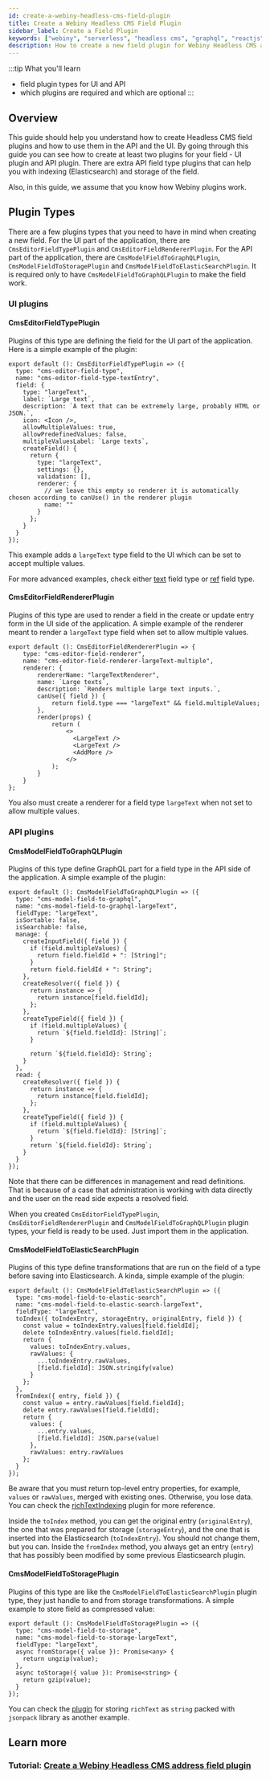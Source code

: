 ```yaml
---
id: create-a-webiny-headless-cms-field-plugin
title: Create a Webiny Headless CMS Field Plugin
sidebar_label: Create a Field Plugin
keywords: ["webiny", "serverless", "headless cms", "graphql", "reactjs"]
description: How to create a new field plugin for Webiny Headless CMS application? We need to create both UI and API field plugins, which we go through in this guide.
---
```

:::tip What you'll learn
* field plugin types for UI and API
* which plugins are required and which are optional
:::
## Overview

This guide should help you understand how to create Headless CMS field plugins and how to use them in the API and the UI. By going through this guide you can see how to create at least two plugins for your field - UI plugin and API plugin. There are extra API field type plugins that can help you with indexing (Elasticsearch) and storage of the field.

Also, in this guide, we assume that you know how Webiny plugins work.

## Plugin Types

There are a few plugins types that you need to have in mind when creating a new field. For the UI part of the application, there are `CmsEditorFieldTypePlugin` and `CmsEditorFieldRendererPlugin`. For the API part of the application, there are `CmsModelFieldToGraphQLPlugin`, `CmsModelFieldToStoragePlugin` and `CmsModelFieldToElasticSearchPlugin`. It is required only to have `CmsModelFieldToGraphQLPlugin` to make the field work.

### UI plugins
#### CmsEditorFieldTypePlugin

Plugins of this type are defining the field for the UI part of the application.
Here is a simple example of the plugin:

```tsx
export default (): CmsEditorFieldTypePlugin => ({
  type: "cms-editor-field-type",
  name: "cms-editor-field-type-textEntry",
  field: {
    type: "largeText",
    label: `Large text`,
    description: `A text that can be extremely large, probably HTML or JSON.`,
    icon: <Icon />,
    allowMultipleValues: true,
    allowPredefinedValues: false,
    multipleValuesLabel: `Large texts`,
    createField() {
      return {
        type: "largeText",
        settings: {},
        validation: [],
        renderer: {
          // we leave this empty so renderer it is automatically chosen according to canUse() in the renderer plugin
          name: ""
        }
      };
    }
  }
});
```

This example adds a `largeText` type field to the UI which can be set to accept multiple values.

For more advanced examples, check either [text](https://github.com/webiny/webiny-js/blob/de23b3428e0e280b86584db556a91013993dd6d0/packages/app-headless-cms/src/admin/plugins/fields/text.tsx) field type or [ref](https://github.com/webiny/webiny-js/blob/de23b3428e0e280b86584db556a91013993dd6d0/packages/app-headless-cms/src/admin/plugins/fields/ref.tsx) field type.

#### CmsEditorFieldRendererPlugin

Plugins of this type are used to render a field in the create or update entry form in the UI side of the application.
A simple example of the renderer meant to render a `largeText` type field when set to allow multiple values.

```tsx
export default (): CmsEditorFieldRendererPlugin => {
    type: "cms-editor-field-renderer",
    name: "cms-editor-field-renderer-largeText-multiple",
    renderer: {
        rendererName: "largeTextRenderer",
        name: `Large texts`,
        description: `Renders multiple large text inputs.`,
        canUse({ field }) {
            return field.type === "largeText" && field.multipleValues;
        },
        render(props) {
            return (
                <>
                  <LargeText />
                  <LargeText />
                  <AddMore />
                </>
            );
        }
    }
};
```

You also must create a renderer for a field type `largeText` when not set to allow multiple values.

### API plugins
#### CmsModelFieldToGraphQLPlugin

Plugins of this type define GraphQL part for a field type in the API side of the application.
A simple example of the plugin:

```tsx
export default (): CmsModelFieldToGraphQLPlugin => ({
  type: "cms-model-field-to-graphql",
  name: "cms-model-field-to-graphql-largeText",
  fieldType: "largeText",
  isSortable: false,
  isSearchable: false,
  manage: {
    createInputField({ field }) {
      if (field.multipleValues) {
        return field.fieldId + ": [String]";
      }
      return field.fieldId + ": String";
    },
    createResolver({ field }) {
      return instance => {
        return instance[field.fieldId];
      };
    },
    createTypeField({ field }) {
      if (field.multipleValues) {
        return `${field.fieldId}: [String]`;
      }

      return `${field.fieldId}: String`;
    }
  },
  read: {
    createResolver({ field }) {
      return instance => {
        return instance[field.fieldId];
      };
    },
    createTypeField({ field }) {
      if (field.multipleValues) {
        return `${field.fieldId}: [String]`;
      }
      return `${field.fieldId}: String`;
    }
  }
});
```

Note that there can be differences in management and read definitions. That is because of a case that administration is working with data directly and the user on the read side expects a resolved field.

When you created `CmsEditorFieldTypePlugin`, `CmsEditorFieldRendererPlugin` and `CmsModelFieldToGraphQLPlugin` plugin types, your field is ready to be used. Just import them in the application.

#### CmsModelFieldToElasticSearchPlugin

Plugins of this type define transformations that are run on the field of a type before saving into Elasticsearch.
A kinda, simple example of the plugin:

```tsx
export default (): CmsModelFieldToElasticSearchPlugin => ({
  type: "cms-model-field-to-elastic-search",
  name: "cms-model-field-to-elastic-search-largeText",
  fieldType: "largeText",
  toIndex({ toIndexEntry, storageEntry, originalEntry, field }) {
    const value = toIndexEntry.values[field.fieldId];
    delete toIndexEntry.values[field.fieldId];
    return {
      values: toIndexEntry.values,
      rawValues: {
        ...toIndexEntry.rawValues,
        [field.fieldId]: JSON.stringify(value)
      }
    };
  },
  fromIndex({ entry, field }) {
    const value = entry.rawValues[field.fieldId];
    delete entry.rawValues[field.fieldId];
    return {
      values: {
        ...entry.values,
        [field.fieldId]: JSON.parse(value)
      },
      rawValues: entry.rawValues
    };
  }
});
```

Be aware that you must return top-level entry properties, for example, `values` or `rawValues`, merged with existing ones. Otherwise, you lose data. You can check the [richTextIndexing](https://github.com/webiny/webiny-js/blob/74466282f9a4abd97421d8cf8a3122b5957f4576/packages/api-headless-cms/src/content/plugins/es/indexing/richTextIndexing.ts) plugin for more reference.

Inside the `toIndex` method, you can get the original entry (`originalEntry`), the one that was prepared for storage (`storageEntry`), and the one that is inserted into the Elasticsearch (`toIndexEntry`). You should not change them, but you can.
Inside the `fromIndex` method, you always get an entry (`entry`) that has possibly been modified by some previous Elasticsearch plugin.

#### CmsModelFieldToStoragePlugin

Plugins of this type are like the `CmsModelFieldToElasticSearchPlugin` plugin type, they just handle to and from storage transformations.
A simple example to store field as compressed value:

```tsx
export default (): CmsModelFieldToStoragePlugin => ({
  type: "cms-model-field-to-storage",
  name: "cms-model-field-to-storage-largeText",
  fieldType: "largeText",
  async fromStorage({ value }): Promise<any> {
    return ungzip(value);
  },
  async toStorage({ value }): Promise<string> {
    return gzip(value);
  }
});
```

You can check the [plugin](https://github.com/webiny/webiny-js/blob/de23b3428e0e280b86584db556a91013993dd6d0/packages/api-headless-cms/src/content/plugins/fieldsStorage/richTextStorage.ts) for storing `richText` as `string` packed with `jsonpack` library as another example.

## Learn more

### Tutorial: [Create a Webiny Headless CMS address field plugin](/docs/tutorials/headless-cms/create-a-webiny-headless-cms-address-field-plugin)
